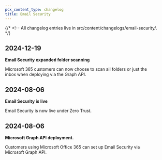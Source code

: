 ```yaml
---
pcx_content_type: changelog
title: Email Security
---
```



<Render file="survey" />

{/* <!-- All changelog entries live in src/content/changelogs/email-security/. */}

<ProductChangelog
	product="email-security-cf1"
	hideEntry="2024-06-16-cloudflare-one"
/>

## 2024-12-19

**Email Security expanded folder scanning**

Microsoft 365 customers can now choose to scan all folders or just the inbox when deploying via the Graph API.

## 2024-08-06

**Email Security is live**

Email Security is now live under Zero Trust.

## 2024-08-06

**Microsoft Graph API deployment.**

Customers using Microsoft Office 365 can set up Email Security via Microsoft Graph API.
